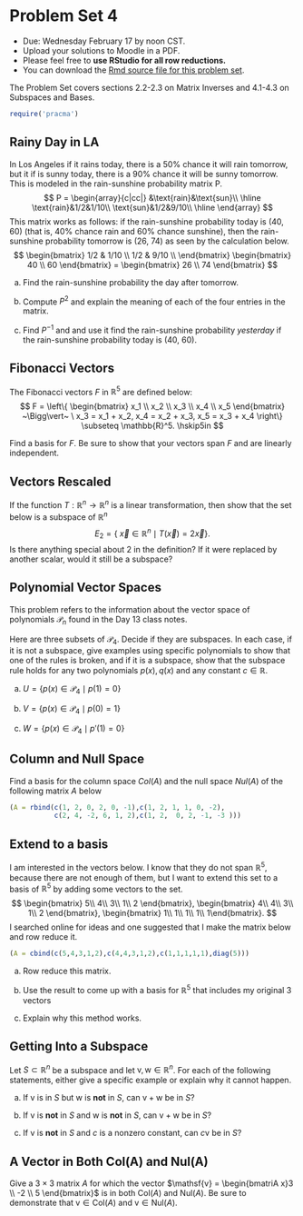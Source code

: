 
# Problem Set 4

* Due: Wednesday February 17 by noon CST. 
* Upload your solutions to Moodle in a PDF. 
* Please feel free to **use RStudio for all row reductions.**
* You can download the [Rmd source file  for this problem set](https://github.com/Tom-Halverson/math236_s21/blob/main/PS4-problem-set-4.Rmd).



The Problem Set covers sections 2.2-2.3 on Matrix Inverses and 4.1-4.3 on Subspaces and Bases.

```r
require('pracma')
```


## Rainy Day in LA

In Los Angeles if it rains today, there is a 50% chance it will rain tomorrow, but it if is sunny today, there is a 90% chance it will be sunny tomorrow. This is modeled in the rain-sunshine probability matrix P. 
$$
P = 
\begin{array}{c|cc|}
&\text{rain}&\text{sun}\\
\hline
\text{rain}&1/2&1/10\\
\text{sun}&1/2&9/10\\
\hline
\end{array}
$$
This matrix works as follows: if the rain-sunshine probability today is (40, 60) (that is, 40% chance rain and 60% chance sunshine), then the rain-sunshine probability tomorrow is (26, 74) as seen by the calculation below.
$$
\begin{bmatrix}
1/2 & 1/10 \\
1/2 & 9/10 \\
\end{bmatrix} \begin{bmatrix} 40 \\ 60 \end{bmatrix} = \begin{bmatrix} 26 \\ 74 \end{bmatrix}
$$

a. Find the rain-sunshine probability the day after tomorrow.

b. Compute $P^2$ and explain the meaning of each of the four entries in the matrix.

c. Find $P^{-1}$ and   and use it find the rain-sunshine probability *yesterday* if the rain-sunshine probability today is (40, 60).

## Fibonacci Vectors

The Fibonacci vectors $F$ in $\mathbb{R}^5$ are defined below:
$$
F  = \left\{ \begin{bmatrix} x_1 \\ x_2 \\ x_3 \\ x_4 \\ x_5 \end{bmatrix} ~\Bigg\vert~ \ x_3 = x_1 + x_2, x_4 = x_2 + x_3, x_5 = x_3 + x_4 \right\} \subseteq \mathbb{R}^5.   \hskip5in
$$

Find a basis for $F$. Be sure to show that your vectors span $F$ and are linearly independent.


## Vectors Rescaled

If the function $T: \mathbb{R}^n \to \mathbb{R}^n$ is a linear transformation, then show that the set below is a subspace of $\mathbb{R}^n$
$$
E_2 = \{\ \vec{x} \in \mathbb{R}^n \mid T(\vec{x}) = 2 \vec{x} \}.
$$
Is there anything special about 2 in the definition? If it were replaced by another scalar, would it still be a subspace?

## Polynomial Vector Spaces

This problem refers to the information about the vector space of polynomials $\mathcal{P}_n$ found in the Day 13 class notes. 

Here are three subsets of $\mathcal{P}_4$. Decide if they are subspaces. In each case, if it is not a subspace, give examples using specific polynomials to show that one of the rules is broken, and if it is a subspace, show that the subspace rule holds for any two polynomials $p(x), q(x)$ and any constant $c \in \mathbb{R}$.

a. $U = \{ p(x) \in \mathcal{P}_4 \mid p(1) = 0 \}$

b. $V = \{ p(x) \in \mathcal{P}_4 \mid p(0) = 1 \}$

c. $W= \{ p(x) \in \mathcal{P}_4 \mid p'(1) = 0 \}$

## Column and Null Space

Find a basis for the column space $Col(A)$ and the null space $Nul(A)$ of the following matrix $A$ below
```r
(A = rbind(c(1, 2, 0, 2, 0, -1),c(1, 2, 1, 1, 0, -2),
           c(2, 4, -2, 6, 1, 2),c(1, 2,  0, 2, -1, -3 )))
```

## Extend to a basis

I am  interested in the vectors below. I know that they do not span $\mathbb{R}^5$, because there are not enough of them, but I want to extend this set to a basis of $\mathbb{R}^5$ by adding some vectors to the set. 
$$
\begin{bmatrix} 5\\ 4\\ 3\\ 1\\ 2 \end{bmatrix},
\begin{bmatrix} 4\\ 4\\ 3\\ 1\\ 2 \end{bmatrix}, 
\begin{bmatrix} 1\\ 1\\ 1\\ 1\\ 1\end{bmatrix}. 
$$
I searched online for ideas and one suggested that I make the matrix below and row reduce it.
```r
(A = cbind(c(5,4,3,1,2),c(4,4,3,1,2),c(1,1,1,1,1),diag(5)))
```

a. Row reduce this matrix.

b. Use the result to come up with a basis for $\mathbb{R}^5$ that includes my original 3 vectors

c. Explain why this method works.

## Getting Into a Subspace

Let $S \subset \mathbb{R}^n$ be a subspace and let $\mathsf{v}, \mathsf{w} \in \mathbb{R}^n$. For  each of the following statements, either give  a specific example  or explain why it cannot happen.


a. If $\mathsf{v}$ is in $S$ but  $\mathsf{w}$ is **not** in $S$, can  $\mathsf{v} + \mathsf{w}$ be in $S$?  



b. If $\mathsf{v}$ is **not** in $S$ and  $\mathsf{w}$ is **not** in $S$, can  $\mathsf{v} + \mathsf{w}$ be in $S$? 



c. If $\mathsf{v}$ is **not** in  $S$ and $c$ is a  nonzero constant, can $c\mathsf{v}$ be  in $S$?




## A Vector in Both Col(A) and Nul(A)

Give a $3 \times 3$ matrix $A$ for which the vector $\mathsf{v} = \begin{bmatriA x}3 \\ -2 \\ 5   \end{bmatrix}$ is in both $\mathrm{Col}(A)$ and $\mathrm{Nul}(A)$. Be sure to demonstrate that $\mathsf{v} \in \mathrm{Col}(A)$ and $\mathsf{v} \in \mathrm{Nul}(A)$.


